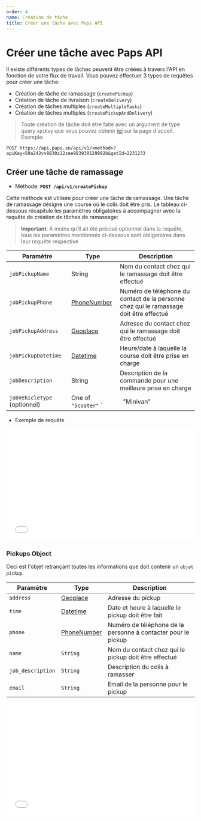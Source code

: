 ```yaml
---
order: 4
name: Création de tâche
title: Créer une tâche avec Paps API
---
```


# Créer une tâche avec Paps API

Il existe différents types de tâches peuvent être créées à travers l'API en fonction de votre flux de travail. Vous pouvez effectuer 3 types de requêtes pour créer une tâche:

- Création de tâche de ramassage (`createPickup`)
- Création de tâche de livraison (`createDelivery`)
- Création de tâches multiples (`createMultipleTasks`)
- Création de tâches multiples (`createPickupAndDelivery`)

> Toute création de tâche doit être faite avec un argument de type query `apiKey` que vous pouvez
> obtenir [ici](/#commencez-à-utiliser-paps-api) sur la page d'acceil. Exemple:

`POST https://api.paps.sn/api/v1/<method>?apiKey=59a242vv8830z22zee983930129892b&getId=2231233`

## Créer une tâche de ramassage

- Méthode: **`POST /api/v1/createPickup`**

Cette méthode est utilisée pour créer une tâche de ramassage. Une tâche de ramassage désigne une course où le colis doit être pris. Le tableau ci-dessous récapitule les paramètres obligatoires à accompagner avec la requête de création de tâches de ramassage:

> **Important**: A moins qu’il ait été précisé optionnel
> dans la requête, tous les paramètres mentionnés ci-dessous sont
> obligatoires dans leur requête respective

| Paramètre                    | Type                                                          | Description                                                                            |
| ---------------------------- | ------------------------------------------------------------- | -------------------------------------------------------------------------------------- |
| `jobPickupName`              | String                                                        | Nom du contact chez qui le ramassage doit être effectué                                |
| `jobPickupPhone`             | [PhoneNumber](/#types-et-formats-des-donnees)                 | Numéro de téléphone du contact de la personne chez qui le ramassage doit être effectué |
| `jobPickupAddress`           | [Geoplace](/#types-et-formats-des-donnees)                    | Adresse du contact chez qui le ramassage doit être effectué                            |
| `jobPickupDatetime`          | [Datetime](/#types-et-formats-des-donnees)                    | Heure/date à laquelle la course doit être prise en charge                              | ` |
| `jobDescription`             | String                                                        | Description de la commande pour une meilleure prise en charge                          |
| `jobVehicleType` (optionnel) | One of `"Scooter"` `|` `"Minivan"` `|` `"Van"` `|` `"Camion"` | Type de véhicule sélectionné pour effectuer le pickup                                  |

- Exemple de requête

<p>
  <iframe
    src="//api.apiembed.com/?source=https://raw.githubusercontent.com/paps-app/request-api-exemple/master/PickupTask.json&targets=shell:curl,node:unirest,java:unirest,python:requests,ruby:native,objc:nsurlsession,go:native,java:okhttp,node:native,javascript:jquery,php:http1,csharp:restsharp"
    frameBorder="0"
    scrolling="no"
    width="100%"
    height="300px"
    seamless
  />
</p>

## Créer une tâche de livraison

- Méthode: **`POST /api/v1/createDelivery`**

Cette méthode est utilisée pour créer une tâche de livraison. Une tâche de livraison désigne une course où le colis doit être déposé. Elle est donc souvent précédée et liée à une tâche de ramassage. Le tableau ci-dessous récapitule les paramètres à accompagner avec la requête de création de tâches de livraison:

| Paramètre                        | Type                                          | Description                                                                                                                                                                                                             |
| -------------------------------- | --------------------------------------------- | ----------------------------------------------------------------------------------------------------------------------------------------------------------------------------------------------------------------------- |
| `customerUsername`               | String                                        | Nom du contact chez qui la livraison doit être effectuée                                                                                                                                                                |
| `customerPhone`                  | [PhoneNumber](/#types-et-formats-des-donnees) | Numéro de téléphone du contact de la personne chez qui la livraison doit être effectuée                                                                                                                                 |
| `jobPickupPhone`                 | [PhoneNumber](/#types-et-formats-des-donnees) | Numéro de téléphone du contact de la personne chez qui le ramassage a été déjà effectué                                                                                                                                 |
| `customerAddress`                | [Geoplace](/#types-et-formats-des-donnees)    | Adresse du contact chez qui la livraison doit être effectuée                                                                                                                                                            |
| `jobDeliveryDatetime`            | [Datetime](/#types-et-formats-des-donnees)    | Heure/date à laquelle la course doit être prise en charge                                                                                                                                                               |
| `jobDescription`                 | String                                        | Description de la commande pour une meilleure prise en charge                                                                                                                                                           |
| `jobPackageType` (optionnel)     | One of `"S"` `|` `"M"` `|` `"L"` `|` `"XL"`   | Type de colis à livrer: **S** correspond à max 5kg et transportable en scooter, **M** à max 30 kg et transportable en Mini Van, **L** à max 60 kg et transportable en Van et **XL** à max 100kg et transportable en Van |
| `jobAmountToReceive` (optionnel) | Number                                        | Montant (cash) à collecter auprès du destinataire du colis                                                                                                                                                              |

- Exemple de requête

<p>
  <iframe
    src="//api.apiembed.com/?source=https://raw.githubusercontent.com/paps-app/request-api-exemple/master/DeliveryTask.json&targets=shell:curl,node:unirest,java:unirest,python:requests,ruby:native,objc:nsurlsession,go:native,java:okhttp,node:native,javascript:jquery,php:http1,csharp:restsharp"
    frameBorder="0"
    scrolling="no"
    width="100%"
    height="300px"
    seamless
  />
</p>

- Exemple de réponse

```
{
  "payload": {
    "message": "The task has been created.",
    "status": 200,
    "data": {
      "job_id": 22726428,
      "job_hash": "26a453fdc6dd79eda5a0fb994a16614f",
      "customer_address": "Ouest Foire, Dakar, Sénégal",
      "job_token": "2272642815403757852833068",
      "tracking_link": "https://k7ggd.app.goo.gl/SGP49G",
      "pickupAddressNotFound": false,
      "deliveryAddressNotFound": false
    }
  }
}
```

## Créer une tâche de Pickup et Delivery liés

- Méthode: **`POST /api/v1/createPickupAndDelivery`**

Cette méthode est utilisée pour créer une tâche de ramassage. Une tâche de ramassage désigne une course où le colis doit être pris. Le tableau ci-dessous récapitule les paramètres obligatoires à accompagner avec la requête de création de tâches de ramassage:

> **Important**: A moins qu’il ait été précisé optionnel
> dans la requête, tous les paramètres mentionnés ci-dessous sont
> obligatoires dans leur requête respective

| Paramètre                        | Type                                                          | Description                                                                                                                                                                                                             |
| -------------------------------- | ------------------------------------------------------------- | ----------------------------------------------------------------------------------------------------------------------------------------------------------------------------------------------------------------------- |
| `jobPickupAddress`               | [Geoplace](/#types-et-formats-des-donnees)                    | Nom du contact chez qui le ramassage doit être effectué                                                                                                                                                                 |
| `jobPickupPhone`                 | [PhoneNumber](/#types-et-formats-des-donnees)                 | Numéro de téléphone de l'expediteur                                                                                                                                                                                     |
| `customerPhone`                  | [PhoneNumber](/#types-et-formats-des-donnees)                 | Numéro de téléphone du destinataire                                                                                                                                                                                     |
| `jobPickupDatetime`              | [Datetime](/#types-et-formats-des-donnees)                    | Heure/date à laquelle la course doit être prise en charge                                                                                                                                                               |
| `jobDeliveryDatetime`            | [Datetime](/#types-et-formats-des-donnees)                    | Heure/date à laquelle la course est terminée                                                                                                                                                                            |
| `customerAddress`                | [Geoplace](/#types-et-formats-des-donnees)                    | Adresse du destinataire                                                                                                                                                                                                 |
| `customerUsername`               | String                                                        | Nom du destinataire                                                                                                                                                                                                     |
| `jobVehicleType` (optionnel)     | One of `"Scooter"` `|` `"Minivan"` `|` `"Van"` `|` `"Camion"` | Type de véhicule sélectionné pour effectuer le pickup                                                                                                                                                                   |
| `jobPackageType` (optionnel)     | One of `"S"` `|` `"M"` `|` `"L"` `|` `"XL"`                   | Type de colis à livrer: **S** correspond à max 5kg et transportable en scooter, **M** à max 30 kg et transportable en Mini Van, **L** à max 60 kg et transportable en Van et **XL** à max 100kg et transportable en Van |
| `jobAmountToReceive` (optionnel) | Number                                                        | Montant (cash) à collecter auprès du destinataire du colis                                                                                                                                                              |

- Exemple de requête

<p>
  <iframe
    src="//api.apiembed.com/?source=https://raw.githubusercontent.com/paps-app/request-api-exemple/master/PickupDeliveryTask.json&targets=shell:curl,node:unirest,java:unirest,python:requests,ruby:native,objc:nsurlsession,go:native,java:okhttp,node:native,javascript:jquery,php:http1,csharp:restsharp"
    frameBorder="0"
    scrolling="no"
    width="100%"
    height="300px"
    seamless
  />
</p>

## Création de tâches multiples et liées

- Méthode: **`POST /api/v1/createMultipleTasks`**

Celle-ci est la methode utilisée pour démarrer plusieurs courses liées. Les courses liées peuvent contenir non seulement plusieurs points ramassage et livraison mais peuvent être programmées sur plusieurs jours. Les informations sur chaque course sont contenues dans un tableau d’objet et sont envoyées en forme JSON.

| Paramètre    | Type                                             | Description                                                                                   |
| ------------ | ------------------------------------------------ | --------------------------------------------------------------------------------------------- |
| `pickups`    | Array of [Pickups Object](#pickups-object)       | Tableau d'objet de pickups. Chaque objet contient les informations d'un pickup (ramassage)    |
| `deliveries` | Array of [Deliveries Object](#deliveries-object) | Tableau d'objet de delivery. Chaque objet contient les informations d'un delivery (livraison) |

## Création de tâches avec suivi sur [Monespace](https://monespace.paps.sn/)

- Méthode: **`POST /api/v1/createTasksWithClientApp`**

Vous pouvez utiliser cette méthode si vous souhaitez avoir le suivi de vos commandes en même temps sur l'application web client [Monespace](https://monespace.paps.sn/). Vous devez donc pour cela spécifier en argument l'adresse email du compte qui a accès à l'application. Les autres arguments à fournir restent pareils que ceux de `createMultipleTasks` car ici non plus vous n'êtes pas restreins par le nombre de pickups et delivery à créer, vous pouvez en créer autant que vous le souhaitez 😉.

| Paramètre    | Type                                             | Description                                                                                   |
| ------------ | ------------------------------------------------ | --------------------------------------------------------------------------------------------- |
| `email`      | `String`                                         | Email du compte qui a accès à l'application client Monesapce                                  |
| `pickups`    | Array of [Pickups Object](#pickups-object)       | Tableau d'objet de pickups. Chaque objet contient les informations d'un pickup (ramassage)    |
| `deliveries` | Array of [Deliveries Object](#deliveries-object) | Tableau d'objet de delivery. Chaque objet contient les informations d'un delivery (livraison) |

### Exemple

<iframe
  src="https://gist.github.com/madiodio/4170f73199d594eb1c351b084ca5b636.pibb"
  frameborder="0"
  css="overflow:hidden;overflow-x:hidden;overflow-y:hidden;width:100%;"
  height="500px"
  width="100%"
  scrolling="auto"
></iframe>

### Pickups Object

Ceci est l'objet retrançant toutes les informations que doit contenir un `objet pickup`.

| Paramètre         | Type                                          | Description                                                   |
| ----------------- | --------------------------------------------- | ------------------------------------------------------------- |
| `address`         | [Geoplace](/#types-et-formats-des-donnees)    | Adresse du pickup                                             |
| `time`            | [Datetime](/#types-et-formats-des-donnees)    | Date et heure à laquelle le pickup doit être fait             |
| `phone`           | [PhoneNumber](/#types-et-formats-des-donnees) | Numéro de téléphone de la personne à contacter pour le pickup |
| `name`            | `String`                                      | Nom du contact chez qui le pickup doit être effectué          |
| `job_description` | `String`                                      | Description du colis à ramasser                               |
| `email`           | `String`                                      | Email de la personne pour le pickup                           |

<iframe
  src="//api.apiembed.com/?source=https://raw.githubusercontent.com/paps-app/request-api-exemple/master/MultipleTasks.json&targets=shell:curl,node:unirest,java:unirest,python:requests,ruby:native,objc:nsurlsession,go:native,java:okhttp,node:native,javascript:jquery,php:http1,csharp:restsharp"
  frameBorder="0"
  scrolling="no"
  width="100%"
  height="300px"
  seamless
/>

### Deliveries Object

Ceci est l'objet retrançant toutes les informations que doit contenir un `objet deliveries`.

| Paramètre         | Type                                          | Description                                                     |
| ----------------- | --------------------------------------------- | --------------------------------------------------------------- |
| `address`         | [Geoplace](/#types-et-formats-des-donnees)    | Adresse du delivery                                             |
| `time`            | [Datetime](/#types-et-formats-des-donnees)    | Date et heure à laquelle le delivery doit être fait             |
| `phone`           | [PhoneNumber](/#types-et-formats-des-donnees) | Numéro de téléphone de la personne à contacter pour le delivery |
| `name`            | `String`                                      | Nom du contact chez qui le delivery doit être effectué          |
| `job_description` | `String`                                      | Description du colis à ramasser                                 |
| `email`           | `String`                                      | Email de la personne pour le delivery                           |

<iframe
  src="//api.apiembed.com/?source=https://raw.githubusercontent.com/paps-app/request-api-exemple/master/MultipleTasks.json&targets=shell:curl,node:unirest,java:unirest,python:requests,ruby:native,objc:nsurlsession,go:native,java:okhttp,node:native,javascript:jquery,php:http1,csharp:restsharp"
  frameBorder="0"
  scrolling="no"
  width="100%"
  height="300px"
  seamless
/>
